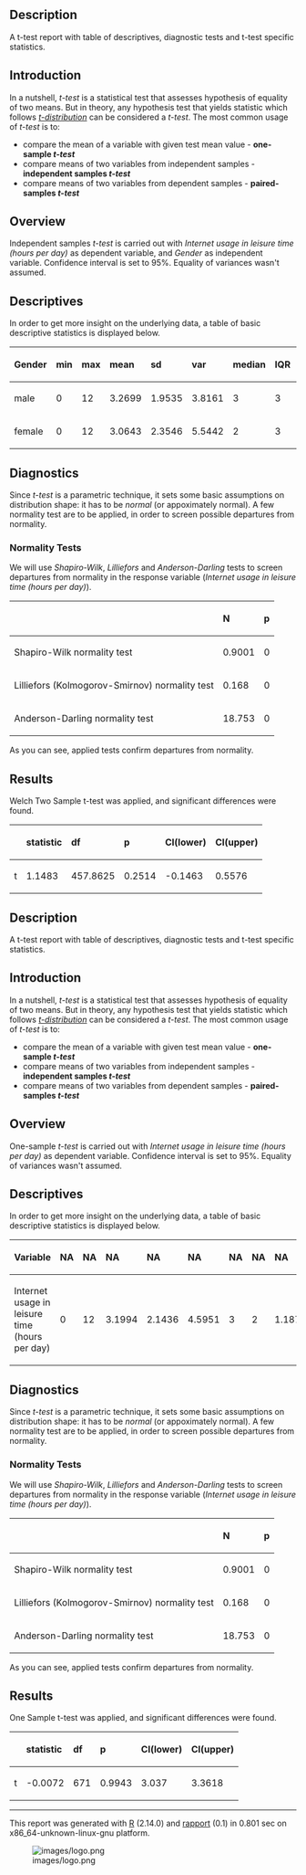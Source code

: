 == Description ==

A t-test report with table of descriptives, diagnostic tests and t-test specific statistics.

== Introduction ==

In a nutshell, ''t-test'' is a statistical test that assesses hypothesis of equality of two means. But in theory, any hypothesis test that yields statistic which follows [https://en.wikipedia.org/wiki/Student%27s_t-distribution ''t-distribution''] can be considered a ''t-test''. The most common usage of ''t-test'' is to:

* compare the mean of a variable with given test mean value - '''one-sample ''t-test'''''
* compare means of two variables from independent samples - '''independent samples ''t-test'''''
* compare means of two variables from dependent samples - '''paired-samples ''t-test'''''

== Overview ==

Independent samples ''t-test'' is carried out with ''Internet usage in leisure time (hours per day)'' as dependent variable, and ''Gender'' as independent variable. Confidence interval is set to 95%. Equality of variances wasn't assumed.

== Descriptives ==

In order to get more insight on the underlying data, a table of basic descriptive statistics is displayed below.

<table>
<thead>
<tr class="header">
<th align="left">'''Gender'''</th>
<th align="left">'''min'''</th>
<th align="left">'''max'''</th>
<th align="left">'''mean'''</th>
<th align="left">'''sd'''</th>
<th align="left">'''var'''</th>
<th align="left">'''median'''</th>
<th align="left">'''IQR'''</th>
<th align="left">'''skewness'''</th>
<th align="left">'''kurtosis'''</th>
</tr>
</thead>
<tbody>
<tr class="odd">
<td align="left">male</td>
<td align="left">0</td>
<td align="left">12</td>
<td align="left">3.2699</td>
<td align="left">1.9535</td>
<td align="left">3.8161</td>
<td align="left">3</td>
<td align="left">3</td>
<td align="left">0.9479</td>
<td align="left">4.0064</td>
</tr>
<tr class="even">
<td align="left">female</td>
<td align="left">0</td>
<td align="left">12</td>
<td align="left">3.0643</td>
<td align="left">2.3546</td>
<td align="left">5.5442</td>
<td align="left">2</td>
<td align="left">3</td>
<td align="left">1.4064</td>
<td align="left">4.9089</td>
</tr>
</tbody>
</table>

== Diagnostics ==

Since ''t-test'' is a parametric technique, it sets some basic assumptions on distribution shape: it has to be ''normal'' (or appoximately normal). A few normality test are to be applied, in order to screen possible departures from normality.

=== Normality Tests ===

We will use ''Shapiro-Wilk'', ''Lilliefors'' and ''Anderson-Darling'' tests to screen departures from normality in the response variable (''Internet usage in leisure time (hours per day)'').

<!-- endlist -->

<table>
<thead>
<tr class="header">
<th align="left"></th>
<th align="left">'''N'''</th>
<th align="left">'''p'''</th>
</tr>
</thead>
<tbody>
<tr class="odd">
<td align="left">Shapiro-Wilk normality test</td>
<td align="left">0.9001</td>
<td align="left">0</td>
</tr>
<tr class="even">
<td align="left">Lilliefors (Kolmogorov-Smirnov) normality test</td>
<td align="left">0.168</td>
<td align="left">0</td>
</tr>
<tr class="odd">
<td align="left">Anderson-Darling normality test</td>
<td align="left">18.753</td>
<td align="left">0</td>
</tr>
</tbody>
</table>

As you can see, applied tests confirm departures from normality.

== Results ==

Welch Two Sample t-test was applied, and significant differences were found.

<!-- endlist -->

<table>
<thead>
<tr class="header">
<th align="left"></th>
<th align="left">'''statistic'''</th>
<th align="left">'''df'''</th>
<th align="left">'''p'''</th>
<th align="left">'''CI(lower)'''</th>
<th align="left">'''CI(upper)'''</th>
</tr>
</thead>
<tbody>
<tr class="odd">
<td align="left">t</td>
<td align="left">1.1483</td>
<td align="left">457.8625</td>
<td align="left">0.2514</td>
<td align="left">-0.1463</td>
<td align="left">0.5576</td>
</tr>
</tbody>
</table>

== Description ==

A t-test report with table of descriptives, diagnostic tests and t-test specific statistics.

== Introduction ==

In a nutshell, ''t-test'' is a statistical test that assesses hypothesis of equality of two means. But in theory, any hypothesis test that yields statistic which follows [https://en.wikipedia.org/wiki/Student%27s_t-distribution ''t-distribution''] can be considered a ''t-test''. The most common usage of ''t-test'' is to:

* compare the mean of a variable with given test mean value - '''one-sample ''t-test'''''
* compare means of two variables from independent samples - '''independent samples ''t-test'''''
* compare means of two variables from dependent samples - '''paired-samples ''t-test'''''

== Overview ==

One-sample ''t-test'' is carried out with ''Internet usage in leisure time (hours per day)'' as dependent variable. Confidence interval is set to 95%. Equality of variances wasn't assumed.

== Descriptives ==

In order to get more insight on the underlying data, a table of basic descriptive statistics is displayed below.

<table>
<thead>
<tr class="header">
<th align="left">'''Variable'''</th>
<th align="left">'''NA'''</th>
<th align="left">'''NA'''</th>
<th align="left">'''NA'''</th>
<th align="left">'''NA'''</th>
<th align="left">'''NA'''</th>
<th align="left">'''NA'''</th>
<th align="left">'''NA'''</th>
<th align="left">'''NA'''</th>
<th align="left">'''NA'''</th>
</tr>
</thead>
<tbody>
<tr class="odd">
<td align="left">Internet usage in leisure time (hours per day)</td>
<td align="left">0</td>
<td align="left">12</td>
<td align="left">3.1994</td>
<td align="left">2.1436</td>
<td align="left">4.5951</td>
<td align="left">3</td>
<td align="left">2</td>
<td align="left">1.1873</td>
<td align="left">4.547</td>
</tr>
</tbody>
</table>

== Diagnostics ==

Since ''t-test'' is a parametric technique, it sets some basic assumptions on distribution shape: it has to be ''normal'' (or appoximately normal). A few normality test are to be applied, in order to screen possible departures from normality.

=== Normality Tests ===

We will use ''Shapiro-Wilk'', ''Lilliefors'' and ''Anderson-Darling'' tests to screen departures from normality in the response variable (''Internet usage in leisure time (hours per day)'').

<!-- endlist -->

<table>
<thead>
<tr class="header">
<th align="left"></th>
<th align="left">'''N'''</th>
<th align="left">'''p'''</th>
</tr>
</thead>
<tbody>
<tr class="odd">
<td align="left">Shapiro-Wilk normality test</td>
<td align="left">0.9001</td>
<td align="left">0</td>
</tr>
<tr class="even">
<td align="left">Lilliefors (Kolmogorov-Smirnov) normality test</td>
<td align="left">0.168</td>
<td align="left">0</td>
</tr>
<tr class="odd">
<td align="left">Anderson-Darling normality test</td>
<td align="left">18.753</td>
<td align="left">0</td>
</tr>
</tbody>
</table>

As you can see, applied tests confirm departures from normality.

== Results ==

One Sample t-test was applied, and significant differences were found.

<!-- endlist -->

<table>
<thead>
<tr class="header">
<th align="left"></th>
<th align="left">'''statistic'''</th>
<th align="left">'''df'''</th>
<th align="left">'''p'''</th>
<th align="left">'''CI(lower)'''</th>
<th align="left">'''CI(upper)'''</th>
</tr>
</thead>
<tbody>
<tr class="odd">
<td align="left">t</td>
<td align="left">-0.0072</td>
<td align="left">671</td>
<td align="left">0.9943</td>
<td align="left">3.037</td>
<td align="left">3.3618</td>
</tr>
</tbody>
</table>


-----

This report was generated with [http://www.r-project.org/ R] (2.14.0) and [http://al3xa.github.com/rapport/ rapport] (0.1) in 0.801 sec on x86_64-unknown-linux-gnu platform.

[[Image:images/logo.png|frame|none]]

